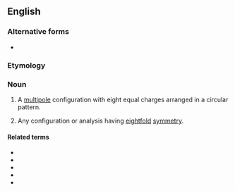 ==English==

===Alternative forms===
* {{l|en|octupole}}

===Etymology===
{{prefix|octo|pole|lang=en}}

===Noun===
{{en-noun}}

# {{label|en|physics}} A [[multipole]] configuration with eight equal charges arranged in a circular pattern.
# {{label|en|physics}} Any configuration or analysis having [[eightfold]] [[symmetry]].

====Related terms====
* {{l|en|dipole}}
* {{l|en|hexadecapole}}
* {{l|en|hexapole}}
* {{l|en|multipole}}
* {{l|en|quadrupole}}
